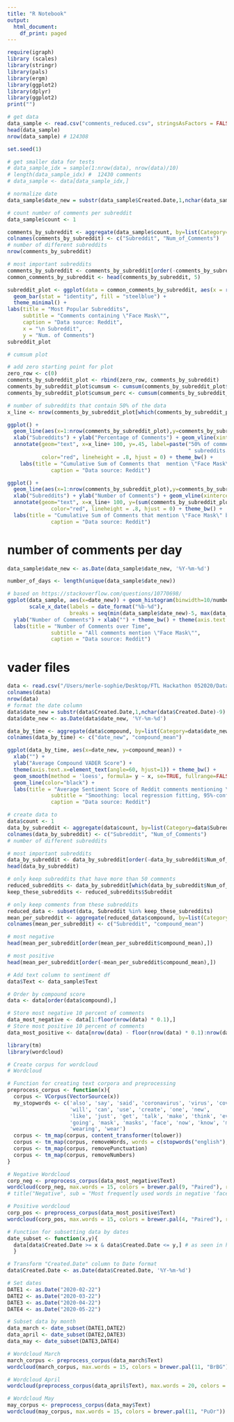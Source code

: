 ```yaml
---
title: "R Notebook"
output:
  html_document:
    df_print: paged
---
```


```r
require(igraph)
library (scales)
library(stringr)
library(pals)
library(ergm)
library(ggplot2)
library(dplyr)
library(ggplot2)
print("")
```

```r
# get data
data_sample <- read.csv("comments_reduced.csv", stringsAsFactors = FALSE)
head(data_sample)
nrow(data_sample) # 124308
```


```r
set.seed(1)

# get smaller data for tests
# data_sample_idx = sample(1:nrow(data), nrow(data)/10)
# length(data_sample_idx) #  12430 comments
# data_sample <- data[data_sample_idx,]

# normalize date
data_sample$date_new = substr(data_sample$Created.Date,1,nchar(data_sample$Created.Date)-9)

# count number of comments per subreddit
data_sample$count <- 1

comments_by_subreddit <- aggregate(data_sample$count, by=list(Category=data_sample$Subreddit), FUN=sum)
colnames(comments_by_subreddit) <- c("Subreddit", "Num_of_Comments")
# number of different subreddits
nrow(comments_by_subreddit)

# most important subreddits
comments_by_subreddit <- comments_by_subreddit[order(-comments_by_subreddit$Num_of_Comments),]
common_comments_by_subreddit <- head(comments_by_subreddit, 5)
```

```r
subreddit_plot <- ggplot(data = common_comments_by_subreddit, aes(x = reorder(Subreddit, -Num_of_Comments, sum), y = Num_of_Comments)) +
  geom_bar(stat = "identity", fill = "steelblue") +
  theme_minimal() +
labs(title = "Most Popular Subreddits",
     subtitle = "Comments containing \"Face Mask\"",
     caption = "Data source: Reddit",
     x = "\n Subreddit",
     y = "Num. of Comments")
subreddit_plot
```


```r
# cumsum plot

# add zero starting point for plot
zero_row <- c(0)
comments_by_subreddit_plot <- rbind(zero_row, comments_by_subreddit)
comments_by_subreddit_plot$cumsum <- cumsum(comments_by_subreddit_plot$Num_of_Comments)
comments_by_subreddit_plot$cumsum_perc <- cumsum(comments_by_subreddit_plot$Num_of_Comments)/sum(comments_by_subreddit_plot$Num_of_Comments)

# number of subreddits that contain 50% of the data
x_line <- nrow(comments_by_subreddit_plot[which(comments_by_subreddit_plot$cumsum_perc <= .5),])

ggplot() + 
  geom_line(aes(x=1:nrow(comments_by_subreddit_plot),y=comments_by_subreddit_plot$cumsum_perc)) +  
  xlab("Subreddits") + ylab("Percentage of Comments") + geom_vline(xintercept = x_line, color = "red", size=0.5) +
  annotate(geom="text", x=x_line+ 100, y=.45, label=paste("50% of comments\nwere made in only \n",  as.character(x_line), 
                                                          " subreddits.", sep=""),
           color="red", lineheight = .8, hjust = 0) + theme_bw() +
    labs(title = "Cumulative Sum of Comments that  mention \"Face Mask\" by Subreddit",
              caption = "Data source: Reddit")

ggplot() + 
  geom_line(aes(x=1:nrow(comments_by_subreddit_plot),y=comments_by_subreddit_plot$cumsum)) +  
  xlab("Subreddits") + ylab("Number of Comments") + geom_vline(xintercept = x_line, color = "red", size=0.5) +
  annotate(geom="text", x=x_line+ 100, y=(sum(comments_by_subreddit_plot$Num_of_Comments)/2)*0.9, label=paste("50% of comments\nwere made in only \n",  as.character(x_line), " subreddits.", sep=""),
              color="red", lineheight = .8, hjust = 0) + theme_bw() +
  labs(title = "Cumulative Sum of Comments that mention \"Face Mask\" by Subreddit",
              caption = "Data source: Reddit")

```

# number of comments per day

```r
data_sample$date_new <- as.Date(data_sample$date_new, '%Y-%m-%d')

number_of_days <- length(unique(data_sample$date_new))

# based on https://stackoverflow.com/questions/10770698/
ggplot(data_sample, aes(x=date_new)) + geom_histogram(binwidth=10/number_of_days, colour="black") +
       scale_x_date(labels = date_format("%b-%d"),
                    breaks = seq(min(data_sample$date_new)-5, max(data_sample$date_new)+5, 5))+ 
  ylab("Number of Comments") + xlab("") + theme_bw() + theme(axis.text.x = element_text(angle = 90)) + 
  labs(title = "Number of Comments over Time",
              subtitle = "All comments mention \"Face Mask\"",
              caption = "Data source: Reddit")
```

# vader files

```r
data <- read.csv("/Users/merle-sophie/Desktop/FTL Hackathon 052020/Data/Comments_Vader_Reduced 2.csv", stringsAsFactors = FALSE)
colnames(data)
nrow(data)
# format the date column
data$date_new = substr(data$Created.Date,1,nchar(data$Created.Date)-9)
data$date_new <- as.Date(data$date_new, '%Y-%m-%d')
```

```r
data_by_time <- aggregate(data$compound, by=list(Category=data$date_new), FUN=mean)
colnames(data_by_time) <- c("date_new", "compound_mean")

ggplot(data_by_time, aes(x=date_new, y=compound_mean)) +
  xlab("") +
  ylab("Average Compound VADER Score") +
  theme(axis.text.x=element_text(angle=60, hjust=1)) + theme_bw() + 
  geom_smooth(method = 'loess', formula= y ~ x, se=TRUE, fullrange=FALSE, level=0.95, colour="white", alpha=.4, size=.5) +
  geom_line(color="black") + 
  labs(title = "Average Sentiment Score of Reddit comments mentioning \"Face Masks\"",
              subtitle = "Smoothing: local regression fitting, 95%-confidence interval",
              caption = "Data source: Reddit")
```


```r
# create data to 
data$count <- 1
data_by_subreddit <- aggregate(data$count, by=list(Category=data$Subreddit), FUN=sum)
colnames(data_by_subreddit) <- c("Subreddit", "Num_of_Comments")
# number of different subreddits

# most important subreddits
data_by_subreddit <- data_by_subreddit[order(-data_by_subreddit$Num_of_Comments),]
head(data_by_subreddit)

# only keep subreddits that have more than 50 comments
reduced_subreddits <- data_by_subreddit[which(data_by_subreddit$Num_of_Comments >= 50),]
keep_these_subreddits <- reduced_subreddits$Subreddit

# only keep comments from these subreddits
reduced_data <- subset(data, Subreddit %in% keep_these_subreddits)
mean_per_subreddit <- aggregate(reduced_data$compound, by=list(Category=reduced_data$Subreddit), FUN=mean)
colnames(mean_per_subreddit) <- c("Subreddit", "compound_mean")

# most negative
head(mean_per_subreddit[order(mean_per_subreddit$compound_mean),])

# most positive
head(mean_per_subreddit[order(-mean_per_subreddit$compound_mean),])
```


```r
# Add text column to sentiment df
data$Text <- data_sample$Text

# Order by compound score
data <- data[order(data$compound),]

# Store most negative 10 percent of comments
data_most_negative <- data[1:floor(nrow(data) * 0.1),]
# Store most positive 10 percent of comments
data_most_positive <- data[nrow(data) - floor(nrow(data) * 0.1):nrow(data),]
```


```r
library(tm)
library(wordcloud)

# Create corpus for wordcloud
# Wordcloud

# Function for creating text corpora and preprocessing
preprocess_corpus <- function(x){
  corpus <- VCorpus(VectorSource(x))
  my_stopwords <- c('also', 'say', 'said', 'coronavirus', 'virus', 'covid', 'people',
                    'will', 'can', 'use', 'create', 'one', 'new', 
                    'like', 'just', 'get', 'talk', 'make', 'think', 'even', 
                    'going', 'mask', 'masks', 'face', 'now', 'know', 'may',
                    'wearing', 'wear')
  corpus <- tm_map(corpus, content_transformer(tolower))
  corpus <- tm_map(corpus, removeWords, words = c(stopwords("english"), my_stopwords))
  corpus <- tm_map(corpus, removePunctuation)
  corpus <- tm_map(corpus, removeNumbers)
}
```


```r
# Negative Wordcloud
corp_neg <- preprocess_corpus(data_most_negative$Text)
wordcloud(corp_neg, max.words = 15, colors = brewer.pal(9, "Paired"), rot.per = 0)
# title("Negative", sub = "Most frequently used words in negative 'face mask' comments")
```


```r
# Positive wordcloud
corp_pos <- preprocess_corpus(data_most_positive$Text)
wordcloud(corp_pos, max.words = 15, colors = brewer.pal(4, "Paired"), rot.per = 0)
```


```r
# Function for subsetting data by dates
date_subset <- function(x,y){
  data[data$Created.Date >= x & data$Created.Date <= y,] # as seen in https://stackoverflow.com/a/23624174
  } 

# Transform "Created.Date" column to Date format
data$Created.Date <- as.Date(data$Created.Date, '%Y-%m-%d')

# Set dates
DATE1 <- as.Date("2020-02-22")
DATE2 <- as.Date("2020-03-22")
DATE3 <- as.Date("2020-04-22")
DATE4 <- as.Date("2020-05-22")

# Subset data by month
data_march <- date_subset(DATE1,DATE2)
data_april <- date_subset(DATE2,DATE3)
data_may <- date_subset(DATE3,DATE4)
```

```r
# Wordcloud March
march_corpus <- preprocess_corpus(data_march$Text)
wordcloud(march_corpus, max.words = 15, colors = brewer.pal(11, "BrBG"), , rot.per = 0)
```

```r
# Wordcloud April
wordcloud(preprocess_corpus(data_april$Text), max.words = 20, colors = brewer.pal(7, "Accent"))
```

```r
# Wordcloud May
may_corpus <- preprocess_corpus(data_may$Text)
wordcloud(may_corpus, max.words = 15, colors = brewer.pal(11, "PuOr"))
```


